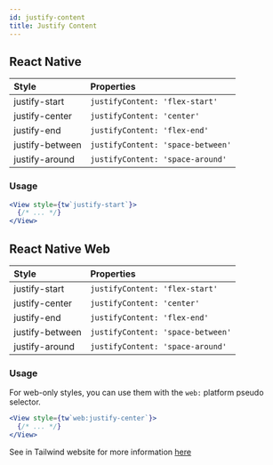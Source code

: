 ```yaml
---
id: justify-content
title: Justify Content
---
```


## React Native

| Style           | Properties                        |
| :-------------- | :-------------------------------- |
| justify-start   | `justifyContent: 'flex-start'`    |
| justify-center  | `justifyContent: 'center'`        |
| justify-end     | `justifyContent: 'flex-end'`      |
| justify-between | `justifyContent: 'space-between'` |
| justify-around  | `justifyContent: 'space-around'`  |

### Usage

<!-- prettier-ignore-start -->
```jsx
<View style={tw`justify-start`}>
  {/* ... */}
</View>
```
<!-- prettier-ignore-end -->

## React Native Web

| Style           | Properties                        |
| :-------------- | :-------------------------------- |
| justify-start   | `justifyContent: 'flex-start'`    |
| justify-center  | `justifyContent: 'center'`        |
| justify-end     | `justifyContent: 'flex-end'`      |
| justify-between | `justifyContent: 'space-between'` |
| justify-around  | `justifyContent: 'space-around'`  |

### Usage

For web-only styles, you can use them with the `web:` platform pseudo selector.

<!-- prettier-ignore-start -->
```jsx
<View style={tw`web:justify-center`}>
  {/* ... */}
</View>
```
<!-- prettier-ignore-end -->

See in Tailwind website for more information [here](https://tailwindcss.com/docs/justify-content)
